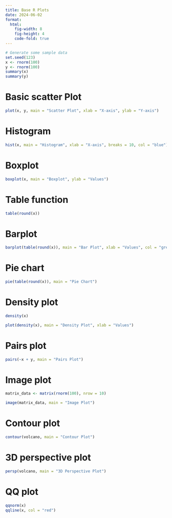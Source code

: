 ```yaml
---
title: Base R Plots
date: 2024-06-02
format: 
  html:
    fig-width: 8
    fig-height: 4
    code-fold: true
---
```


```r
# Generate some sample data
set.seed(123)
x <- rnorm(100)
y <- rnorm(100)
summary(x)
summary(y)
```

# Basic scatter Plot
```r
plot(x, y, main = "Scatter Plot", xlab = "X-axis", ylab = "Y-axis")
```

# Histogram
```r
hist(x, main = "Histogram", xlab = "X-axis", breaks = 10, col = "blue")
```
# Boxplot
```r
boxplot(x, main = "Boxplot", ylab = "Values")
```
# Table function
```r
table(round(x))
```
# Barplot
```r
barplot(table(round(x)), main = "Bar Plot", xlab = "Values", col = "green")
```
# Pie chart
```r
pie(table(round(x)), main = "Pie Chart")
```
# Density plot
```r
density(x)
```
```r
plot(density(x), main = "Density Plot", xlab = "Values")
```
# Pairs plot
```r
pairs(~x + y, main = "Pairs Plot")
```
# Image plot
```r
matrix_data <- matrix(rnorm(100), nrow = 10)
```
```r
image(matrix_data, main = "Image Plot")
```
# Contour plot
```r
contour(volcano, main = "Contour Plot")
```
# 3D perspective plot
```r
persp(volcano, main = "3D Perspective Plot")
```
# QQ plot
```r
qqnorm(x)
qqline(x, col = "red")
```